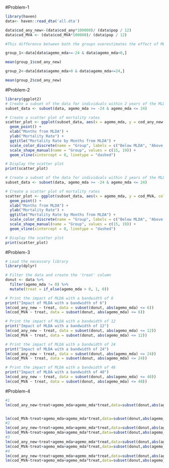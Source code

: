 


#Problem-1
```r
library(haven)
data<- haven::read_dta('all.dta')

data$cod_any_new<-(data$cod_any*100000)/ (data$pop / 12)
data$cod_MVA <- (data$cod_MVA*100000)/ (data$pop / 12)

#This difference between both the groups overestimates the effect of MLDA. 

group_1<-data[data$agemo_mda>=-24 & data$agemo_mda<0,]

mean(group_1$cod_any_new)

group_2<-data[data$agemo_mda>0 & data$agemo_mda<=24,]

mean(group_2$cod_any_new)
```
#Problem-2
```r
library(ggplot2)
# Create a subset of the data for individuals within 2 years of the MLDA
subset_data <- subset(data, agemo_mda >= -24 & agemo_mda <= 24)

# Create a scatter plot of mortality rates
scatter_plot <- ggplot(subset_data, aes(x = agemo_mda, y = cod_any_new, color = factor(agemo_mda > 0), shape = factor(agemo_mda > 0))) +
  geom_point() +
  xlab("Months from MLDA") +
  ylab("Mortality Rate") +
  ggtitle("Mortality Rate by Months from MLDA") +
  scale_color_discrete(name = "Group", labels = c("Below MLDA", "Above MLDA")) +
  scale_shape_manual(name = "Group", values = c(15, 19)) +
  geom_vline(xintercept = 0, linetype = "dashed") 

# Display the scatter plot
print(scatter_plot)
```


```r
# Create a subset of the data for individuals within 2 years of the MLDA
subset_data <- subset(data, agemo_mda >= -24 & agemo_mda <= 24)

# Create a scatter plot of mortality rates
scatter_plot <- ggplot(subset_data, aes(x = agemo_mda, y = cod_MVA, color = factor(agemo_mda > 0), shape = factor(agemo_mda > 0))) +
  geom_point() +
  xlab("Months from MLDA") +
  ylab("Mortality Rate") +
  ggtitle("Mortality Rate by Months from MLDA") +
  scale_color_discrete(name = "Group", labels = c("Below MLDA", "Above MLDA")) +
  scale_shape_manual(name = "Group", values = c(15, 19)) +
  geom_vline(xintercept = 0, linetype = "dashed") 

# Display the scatter plot
print(scatter_plot)
```


#Problem-3
```r
# Load the necessary library
library(dplyr)

# Filter the data and create the 'treat' column
donut <- data %>% 
  filter(agemo_mda != 0) %>% 
  mutate(treat = if_else(agemo_mda > 0, 1, 0))

# Print the impact of MLDA with a bandwidth of 6
print("Impact of MLDA with a bandwidth of 6")
lm(cod_any_new ~ treat, data = subset(donut, abs(agemo_mda) <= 6))
lm(cod_MVA ~ treat, data = subset(donut, abs(agemo_mda) <= 6))

# Print the impact of MLDA with a bandwidth of 12
print("Impact of MLDA with a bandwidth of 12")
lm(cod_any_new ~ treat, data = subset(donut, abs(agemo_mda) <= 12))
lm(cod_MVA ~ treat, data = subset(donut, abs(agemo_mda) <= 12))

# Print the impact of MLDA with a bandwidth of 24
print("Impact of MLDA with a bandwidth of 24")
lm(cod_any_new ~ treat, data = subset(donut, abs(agemo_mda) <= 24))
lm(cod_MVA ~ treat, data = subset(donut, abs(agemo_mda) <= 24))

# Print the impact of MLDA with a bandwidth of 48
print("Impact of MLDA with a bandwidth of 48")
lm(cod_any_new ~ treat, data = subset(donut, abs(agemo_mda) <= 48))
lm(cod_MVA ~ treat, data = subset(donut, abs(agemo_mda) <= 48))


```


#Problem-4
```r

#1
lm(cod_any_new~treat+agemo_mda+agemo_mda*treat,data=subset(donut,abs(agemo_mda) <= 6))


lm(cod_MVA~treat+agemo_mda+agemo_mda*treat,data=subset(donut,abs(agemo_mda) <= 6))
#2
lm(cod_any_new~treat+agemo_mda+agemo_mda*treat,data=subset(donut,abs(agemo_mda) <= 12))
lm(cod_MVA~treat+agemo_mda+agemo_mda*treat,data=subset(donut,abs(agemo_mda) <= 12))
#3
lm(cod_any_new~treat+agemo_mda+agemo_mda*treat,data=subset(donut,abs(agemo_mda) <= 24))
lm(cod_MVA~treat+agemo_mda+agemo_mda*treat,data=subset(donut,abs(agemo_mda) <= 24))
#4
lm(cod_any_new~treat+agemo_mda+agemo_mda*treat,data=subset(donut,abs(agemo_mda) <= 48))
lm(cod_MVA~treat+agemo_mda+agemo_mda*treat,data=subset(donut,abs(agemo_mda) <= 48))

```


